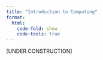 ```yaml
---
title: "Introduction to Computing"
format:
  html:
    code-fold: show
    code-tools: true
---
```


[UNDER CONSTRUCTION]
